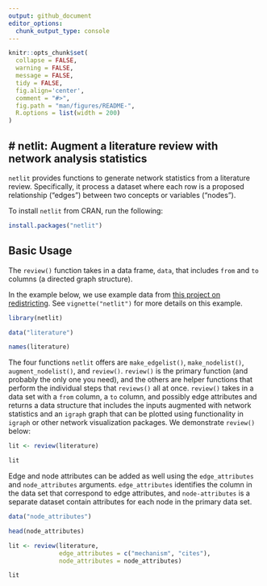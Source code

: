 ```yaml
---
output: github_document
editor_options: 
  chunk_output_type: console
---
```


<!-- README.md is generated from README.Rmd. Please edit that file -->

```r
knitr::opts_chunk$set(
  collapse = FALSE,
  warning = FALSE,
  message = FALSE,
  tidy = FALSE,
  fig.align='center',
  comment = "#>",
  fig.path = "man/figures/README-",
  R.options = list(width = 200)
)
```
# netlit: Augment a literature review with network analysis statistics
------

`netlit` provides functions to generate network statistics from a literature review. Specifically, it process a dataset where each row is a proposed relationship ("edges") between two concepts or variables ("nodes").

To install `netlit` from CRAN, run the following:

```r
install.packages("netlit")
```

## Basic Usage

The `review()` function takes in a data frame, `data`, that includes `from` and `to` columns (a directed graph structure). 

In the example below, we use example data from [this project on redistricting](https://github.com/judgelord/redistricting). See `vignette("netlit")` for more details on this example.

```r
library(netlit)

data("literature")

names(literature)
```

The four functions `netlit` offers are `make_edgelist()`, `make_nodelist()`, `augment_nodelist()`, and `review()`. `review()` is the primary function (and probably the only one you need), and the others are helper functions that perform the individual steps that `reviews()` all at once. `review()` takes in a data set with a `from` column, a `to` column, and possibly edge attributes and returns a data structure that includes the inputs augmented with network statistics and an `igraph` graph that can be plotted using functionality in `igraph` or other network visualization packages. We demonstrate `review()` below:

```r
lit <- review(literature)

lit
```

Edge and node attributes can be added as well using the `edge_attributes` and `node_attributes` arguments. `edge_attributes` identifies the column in the data set that correspond to edge attributes, and `node-attributes` is a separate dataset contain attributes for each node in the primary data set.

```r
data("node_attributes")

head(node_attributes)

lit <- review(literature,
              edge_attributes = c("mechanism", "cites"),
              node_attributes = node_attributes)

lit
```

